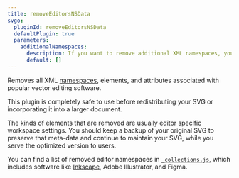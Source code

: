 ```yaml
---
title: removeEditorsNSData
svgo:
  pluginId: removeEditorsNSData
  defaultPlugin: true
  parameters:
    additionalNamespaces:
      description: If you want to remove additional XML namespaces, you can provide them in a list.
      default: []
---
```


Removes all XML [namespaces](https://developer.mozilla.org/docs/Web/SVG/Namespaces_Crash_Course), elements, and attributes associated with popular vector editing software.

This plugin is completely safe to use before redistributing your SVG or incorporating it into a larger document.

The kinds of elements that are removed are usually editor specific workspace settings. You should keep a backup of your original SVG to preserve that meta-data and continue to maintain your SVG, while you serve the optimized version to users.

You can find a list of removed editor namespaces in [`_collections.js`](https://github.com/search?q=repo%3Asvg%2Fsvgo+editorNamespaces&type=code), which includes software like [Inkscape](https://inkscape.org/), Adobe Illustrator, and Figma.
